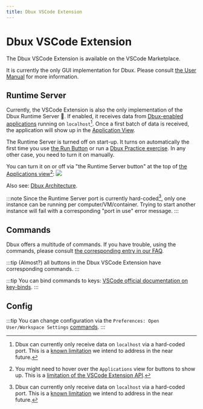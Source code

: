 ```yaml
---
title: Dbux VSCode Extension
---
```

# Dbux VSCode Extension


<TOC toc={toc} />


The Dbux VSCode Extension is available on the VSCode Marketplace. 

It is currently the only GUI implementation for Dbux. Please consult [the User Manual](../runtime-analysis/) for more information.


## Runtime Server

Currently, the VSCode Extension is also the only implementation of the Dbux Runtime Server 📡. If enabled, it receives data from [Dbux-enabled applications](../runtime-analysis/02-enable-dbux.mdx) running on `localhost`[^1]. Once a first batch of data is received, the application will show up in the [Application View](../runtime-analysis/applications).

The Runtime Server is turned off on start-up. It turns on automatically the first time you use [the Run Button](../runtime-analysis/03-the-run-button.mdx) or run a [Dbux Practice exercise](../dbux-practice/01-overview.mdx). In any other case, you need to turn it on manually. 

You can turn it on or off via "the Runtime Server button" at the top of [the Applications view](../runtime-analysis/06-applications.mdx)[^2]:
<Img screen src="runtime-server-button.png" />

Also see: [Dbux Architecture](./00-architecture-overview.mdx).

:::note
Since the Runtime Server port is currently hard-coded[^1], only one instance can be running per computer/VM/container. Trying to start another instance will fail with a corresponding "port in use" error message.
:::

## Commands


Dbux offers a multitude of commands. If you have trouble, using the commands, please consult [the corresponding entry in our FAQ](../08-faq.mdx#how-to-use-commands).

:::tip
(Almost?) all buttons in the Dbux VSCode Extension have corresponding commands.
:::

:::tip
You can bind commands to keys: [VSCode official documentation on key-binds](https://code.visualstudio.com/docs/getstarted/keybindings).
:::

<Commands />


## Config


:::tip
You can change configuration via the `Preferences: Open User/Workspace Settings` [commands](../08-faq.mdx#how-to-use-commands).
:::

<Config />


[^1]: Dbux can currently only receive data on `localhost` via a hard-coded port. This is a [known limitation](../advanced/future-work) we intend to address in the near future.
[^2]: You might need to hover over the `Applications` view for buttons to show up. This is a [limitation of the VSCode Extension API](https://github.com/microsoft/vscode/issues/78829).
